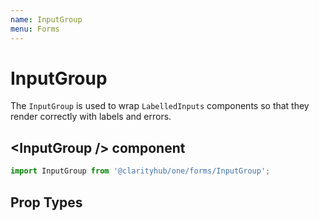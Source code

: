 ```yaml
---
name: InputGroup
menu: Forms
---
```



# InputGroup

The `InputGroup` is used to wrap `LabelledInputs` components so that they render correctly
with labels and errors.

## \<InputGroup /\> component

```js
import InputGroup from '@clarityhub/one/forms/InputGroup';
```

## Prop Types

<PropsTable of={InputGroup} />
